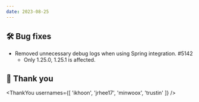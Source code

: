 ```yaml
---
date: 2023-08-25
---
```


## 🛠️ Bug fixes

- Removed unnecessary debug logs when using Spring integration. #5142
  - Only 1.25.0, 1.25.1 is affected.

## 🙇 Thank you

<ThankYou usernames={[
  'ikhoon',
  'jrhee17',
  'minwoox',
  'trustin'
]} />